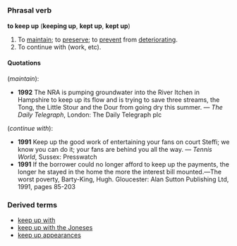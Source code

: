 =={{en}}==
===Phrasal verb===
'''to keep up''' ('''keeping up''', '''kept up''', '''kept up''')

#To [[maintain]]; to [[preserve]]; to [[prevent]] from [[deteriorating]].
#To continue with (work, etc).


====Quotations====
(''maintain''):
*'''1992''' The NRA is pumping groundwater into the River Itchen in Hampshire to keep up its flow and is trying to save three streams, the Tong, the Little Stour and the Dour from going dry this summer. &mdash; ''The Daily Telegraph'', London: The Daily Telegraph plc
(''continue with''): 
*'''1991''' Keep up the good work of entertaining your fans on court Steffi; we know you can do it; your fans are behind you all the way. &mdash; ''Tennis World'', Sussex: Presswatch
*'''1991''' If the borrower could no longer afford to keep up the payments, the longer he stayed in the home the more the interest bill mounted.'' &mdash; ''The worst poverty, Barty-King, Hugh. Gloucester: Alan Sutton Publishing Ltd, 1991, pages 85-203

===Derived terms===
*[[keep up with]]
*[[keep up with the Joneses]]
*[[keep up appearances]]